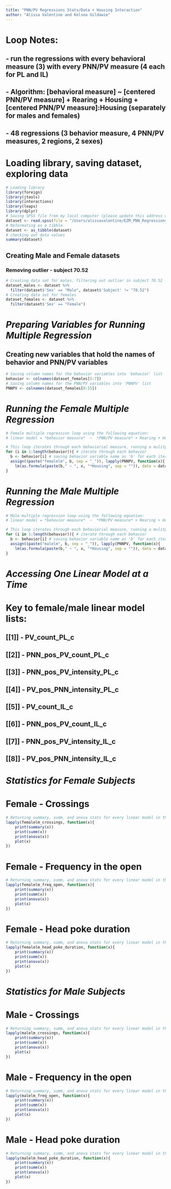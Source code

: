 ---
title: "PNN/PV Regressions Stats/Data + Housing Interaction"
author: "Alissa Valentine and Kelsea Gildawie"
---
# Loop Notes:
## - run the regressions with every behavioral measure (3) with every PNN/PV measure (4 each for PL and IL)
## - Algorithm: [behavioral measure] ~ [centered PNN/PV measure] + Rearing + Housing + [centered PNN/PV measure]:Housing (separately for males and females)
## - 48 regressions (3 behavior measure, 4 PNN/PV measures, 2 regions, 2 sexes)

# Loading library, saving dataset, exploring data
```{r}
# Loading library
library(foreign)
library(jtools)
library(interactions)
library(leaps)
library(dplyr)
# Saving SPSS file from my local computer (please update this address depending on where you save this file)
dataset <- read.spss(file = "/Users/alissavalentine/EZM_PNN_Regressions_min2.sav", to.data.frame=TRUE)
# Reformating as a tibble
dataset <- as_tibble(dataset)
# checking out data values
summary(dataset)
```

## Creating Male and Female datasets
### Removing outlier - subject 70.52
```{r}
# Creating data set for males, filtering out outlier in subject 70.52
dataset_males <- dataset %>%
  filter(dataset$'Sex' == "Male", dataset$'Subject' != "70.52")
# Creating data set for females
dataset_females <- dataset %>%
  filter(dataset$'Sex' == "Female")
```

# *Preparing Variables for Running Multiple Regression*

## Creating new variables that hold the names of behavior and PNN/PV variables
```{r}
# Saving column names for the behavior variables into 'behavior' list
behavior <- colnames(dataset_females[5:7])
# Saving column names for the PNN/PV variables into 'PNNPV' list
PNNPV <- colnames(dataset_females[8:15])
```

# *Running the Female Multiple Regression*

```{r}
# Female multiple regression loop using the following equation:
# linear model = *behavior measure*  ~  *PNN/PV measure* + Rearing + Housing + *PNN/PV measure*:Housing

# This loop iterates through each behaviorial measure, running a mulitple linear regression with behavioral variable as DV, and each PNN/PV variable as the IV being iterated through the regression for each behavior variable (i.e. 3 behaviors x 8 PNN/PV variables = 24 regressions)
for (i in 1:length(behavior)){ # iterate through each behavior
  b <- behavior[i] # saving behavior variable name as 'b' for each iteration
  assign((paste("femalelm", b, sep = "_")), lapply(PNNPV, function(x){
    lm(as.formula(paste(b," ~ ", x, "*Housing", sep = "")), data = dataset_females)})) # assigning the results from the multiple linear regression (where PNN/PV variables are iterating) to a list named 'femalelm' + name of behavioral measure
}
```

# *Running the Male Multiple Regression*

```{r}
# Male multiple regression loop using the following equation:
# linear model = *behavior measure*  ~  *PNN/PV measure* + Rearing + Housing + *PNN/PV measure*:Housing

# This loop iterates through each behaviorial measure, running a mulitple linear regression with behavioral variable as DV, and each PNN/PV variable as the IV being iterated through the regression for each behavior variable (i.e. 3 behaviors x 8 PNN/PV variables = 24 regressions)
for (i in 1:length(behavior)){ # iterate through each behavior
  b <- behavior[i] # saving behavior variable name as 'b' for each iteration
  assign((paste("malelm", b, sep = "_")), lapply(PNNPV, function(x){
    lm(as.formula(paste(b," ~ ", x, "*Housing", sep = "")), data = dataset_males)})) # assigning the results from the multiple linear regression (where PNN/PV variables are iterating) to a list named 'malelm' + name of behavioral measure
}
```

# *Accessing One Linear Model at a Time*

# Key to female/male linear model lists:
## [[1]] - PV_count_PL_c
## [[2]] - PNN_pos_PV_count_PL_c
## [[3]] - PNN_pos_PV_intensity_PL_c
## [[4]] - PV_pos_PNN_intensity_PL_c
## [[5]] - PV_count_IL_c
## [[6]] - PNN_pos_PV_count_IL_c
## [[7]] - PNN_pos_PV_intensity_IL_c
## [[8]] - PV_pos_PNN_intensity_IL_c

# *Statistics for Female Subjects*

# Female - Crossings
```{r}
# Returning summary, summ, and anova stats for every linear model in the femalelm_crossings list
lapply(femalelm_crossings, function(x){
    print(summary(x))
    print(summ(x))
    print(anova(x))
    plot(x)
})
```

# Female - Frequency in the open
```{r}
# Returning summary, summ, and anova stats for every linear model in the femalelm_freq_open list
lapply(femalelm_freq_open, function(x){
    print(summary(x))
    print(summ(x))
    print(anova(x))
    plot(x)
})
```

# Female - Head poke duration
```{r}
# Returning summary, summ, and anova stats for every linear model in the femalelm_head_poke_duration list
lapply(femalelm_head_poke_duration, function(x){
    print(summary(x))
    print(summ(x))
    print(anova(x))
    plot(x)
})
```

# *Statistics for Male Subjects*

# Male - Crossings
```{r}
# Returning summary, summ, and anova stats for every linear model in the malelm_crossings list
lapply(malelm_crossings, function(x){
    print(summary(x))
    print(summ(x))
    print(anova(x))
    plot(x)
})
```

# Male - Frequency in the open
```{r}
# Returning summary, summ, and anova stats for every linear model in the malelm_freq_open list
lapply(malelm_freq_open, function(x){
    print(summary(x))
    print(summ(x))
    print(anova(x))
    plot(x)
})
```

# Male - Head poke duration
```{r}
# Returning summary, summ, and anova stats for every linear model in the malelm_head_poke_duration list
lapply(malelm_head_poke_duration, function(x){
    print(summary(x))
    print(summ(x))
    print(anova(x))
    plot(x)
})
```